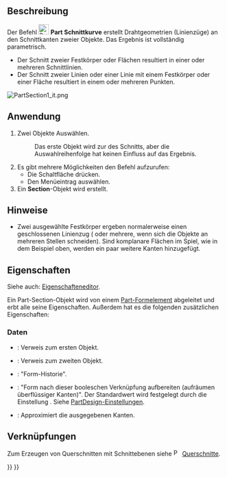 <languages/>

{{Docnav/de
|[[Part_Sweep/de |Austragung]]
|[[Part_CrossSections/de |Querschnitte]]
|[[Part_Workbench/de |Part]]
|IconL=Part_Sweep.svg
|IconR=Part_CrossSections.svg
|IconC=Workbench_Part.svg
}}

{{GuiCommand/de
|Name=Part Section
|Name/de=Part Schnittkurve
|MenuLocation=Formteil → Schnittkurve
|Workbenches=[[Part_Workbench/de|Part]]
|SeeAlso=[[Part_CrossSections/de|Part Querschnitte]]
}}

<span id="Description"></span>
==Beschreibung== 

Der Befehl [[Image:Part_Section.svg|24px|link=]] '''Part Schnittkurve''' erstellt Drahtgeometrien (Linienzüge) an den Schnittkanten zweier Objekte. Das Ergebnis ist vollständig parametrisch.

* Der Schnitt zweier Festkörper oder Flächen resultiert in einer oder mehreren Schnittlinien.
* Der Schnitt zweier Linien oder einer Linie mit einem Festkörper oder einer Fläche resultiert in einem oder mehreren Punkten.

[[Image:PartSection1_it.png]]
{{Caption|Ein Würfel mit einem Zylinder geschnitten}}

<span id="Usage"></span>
==Anwendung==

# Zwei Objekte Auswählen.
#: Das erste Objekt wird zur {{PropertyData/de|Basis}} des Schnitts, aber die Auswahlreihenfolge hat keinen Einfluss auf das Ergebnis.
# Es gibt mehrere Möglichkeiten den Befehl aufzurufen:
#* Die Schaltfläche {{Button|[[Image:Part_Section.svg|16px|link=]] [[Part_Section/de|Schnittkurve]]}} drücken.
#* Den Menüeintrag {{MenuCommand|Part → [[Image:Part_Section.svg|16px|link=]] Schnittkurve}} auswählen.
# Ein '''Section'''-Objekt wird erstellt.

<span id="Notes"></span>
==Hinweise==

* Zwei ausgewählte Festkörper ergeben normalerweise einen geschlossenen Linienzug ( oder mehrere, wenn sich die Objekte an mehreren Stellen schneiden). Sind komplanare Flächen im Spiel, wie in dem Beispiel oben, werden ein paar weitere Kanten hinzugefügt.

<span id="Properties"></span>
==Eigenschaften==

Siehe auch: [[Property_editor/de|Eigenschafteneditor]].

Ein Part-Section-Objekt wird von einem [[Part_Feature/de|Part-Formelement]] abgeleitet und erbt alle seine Eigenschaften. Außerdem hat es die folgenden zusätzlichen Eigenschaften:

<span id="Data"></span>
===Daten===

{{Properties_Title/de|Basis}}

* {{PropertyData/de|Base|Link}}: Verweis zum ersten Objekt.
* {{PropertyData/de|Tool|Link}}: Verweis zum zweiten Objekt.

{{Properties_Title|Boolean}}

* {{PropertyData/de|History|ShapeHistory|hidden}}: "Form-Historie".
* {{PropertyData/de|Refine|Bool}}: "Form nach dieser booleschen Verknüpfung aufbereiten (aufräumen überflüssiger Kanten)". Der Standardwert wird festgelegt durch die Einstellung {{MenuCommand|Modell nach skizzenbasierter Operation automatisch aufbereiten}}. Siehe [[PartDesign_Preferences/de#General|PartDesign-Einstellungen]].

{{Properties_Title|Section}}

* {{PropertyData/de|Approximation|Bool}}: Approximiert die ausgegebenen Kanten.

<span id="Links"></span>
==Verknüpfungen==

Zum Erzeugen von Querschnitten mit Schnittebenen siehe [[Image:Part_CrossSections.svg|16px|link=Part_CrossSections]] [[Part_CrossSections/de|Querschnitte]].


{{Docnav/de
|[[Part_Sweep/de |Austragung]]
|[[Part_CrossSections/de |Querschnitte]]
|[[Part_Workbench/de |Part]]
|IconL=Part_Sweep.svg
|IconR=Part_CrossSections.svg
|IconC=Workbench_Part.svg
}}

{{Part Tools navi{{#translation:}}}}
{{Userdocnavi{{#translation:}}}}
{{clear}}